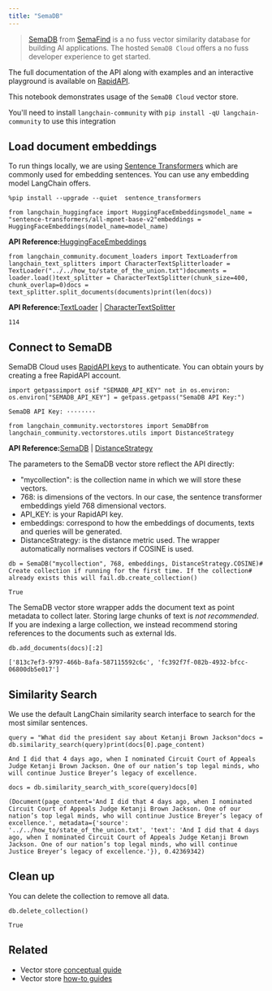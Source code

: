 ```yaml
---
title: "SemaDB"
---
```


> [SemaDB](https://www.semafind.com/products/semadb) from [SemaFind](https://www.semafind.com) is a no fuss vector similarity database for building AI applications. The hosted `SemaDB Cloud` offers a no fuss developer experience to get started.

The full documentation of the API along with examples and an interactive playground is available on [RapidAPI](https://rapidapi.com/semafind-semadb/api/semadb).

This notebook demonstrates usage of the `SemaDB Cloud` vector store.

You'll need to install `langchain-community` with `pip install -qU langchain-community` to use this integration

## Load document embeddings

To run things locally, we are using [Sentence Transformers](https://www.sbert.net/) which are commonly used for embedding sentences. You can use any embedding model LangChain offers.

```
%pip install --upgrade --quiet  sentence_transformers
```

```
from langchain_huggingface import HuggingFaceEmbeddingsmodel_name = "sentence-transformers/all-mpnet-base-v2"embeddings = HuggingFaceEmbeddings(model_name=model_name)
```

**API Reference:**[HuggingFaceEmbeddings](https://python.langchain.com/api_reference/huggingface/embeddings/langchain_huggingface.embeddings.huggingface.HuggingFaceEmbeddings.html)

```
from langchain_community.document_loaders import TextLoaderfrom langchain_text_splitters import CharacterTextSplitterloader = TextLoader("../../how_to/state_of_the_union.txt")documents = loader.load()text_splitter = CharacterTextSplitter(chunk_size=400, chunk_overlap=0)docs = text_splitter.split_documents(documents)print(len(docs))
```

**API Reference:**[TextLoader](https://python.langchain.com/api_reference/community/document_loaders/langchain_community.document_loaders.text.TextLoader.html) | [CharacterTextSplitter](https://python.langchain.com/api_reference/text_splitters/character/langchain_text_splitters.character.CharacterTextSplitter.html)

```
114
```

## Connect to SemaDB

SemaDB Cloud uses [RapidAPI keys](https://rapidapi.com/semafind-semadb/api/semadb) to authenticate. You can obtain yours by creating a free RapidAPI account.

```
import getpassimport osif "SEMADB_API_KEY" not in os.environ:    os.environ["SEMADB_API_KEY"] = getpass.getpass("SemaDB API Key:")
```

```
SemaDB API Key: ········
```

```
from langchain_community.vectorstores import SemaDBfrom langchain_community.vectorstores.utils import DistanceStrategy
```

**API Reference:**[SemaDB](https://python.langchain.com/api_reference/community/vectorstores/langchain_community.vectorstores.semadb.SemaDB.html) | [DistanceStrategy](https://python.langchain.com/api_reference/community/vectorstores/langchain_community.vectorstores.utils.DistanceStrategy.html)

The parameters to the SemaDB vector store reflect the API directly:

* "mycollection": is the collection name in which we will store these vectors.
* 768: is dimensions of the vectors. In our case, the sentence transformer embeddings yield 768 dimensional vectors.
* API\_KEY: is your RapidAPI key.
* embeddings: correspond to how the embeddings of documents, texts and queries will be generated.
* DistanceStrategy: is the distance metric used. The wrapper automatically normalises vectors if COSINE is used.

```
db = SemaDB("mycollection", 768, embeddings, DistanceStrategy.COSINE)# Create collection if running for the first time. If the collection# already exists this will fail.db.create_collection()
```

```
True
```

The SemaDB vector store wrapper adds the document text as point metadata to collect later. Storing large chunks of text is *not recommended*. If you are indexing a large collection, we instead recommend storing references to the documents such as external Ids.

```
db.add_documents(docs)[:2]
```

```
['813c7ef3-9797-466b-8afa-587115592c6c', 'fc392f7f-082b-4932-bfcc-06800db5e017']
```

## Similarity Search

We use the default LangChain similarity search interface to search for the most similar sentences.

```
query = "What did the president say about Ketanji Brown Jackson"docs = db.similarity_search(query)print(docs[0].page_content)
```

```
And I did that 4 days ago, when I nominated Circuit Court of Appeals Judge Ketanji Brown Jackson. One of our nation’s top legal minds, who will continue Justice Breyer’s legacy of excellence.
```

```
docs = db.similarity_search_with_score(query)docs[0]
```

```
(Document(page_content='And I did that 4 days ago, when I nominated Circuit Court of Appeals Judge Ketanji Brown Jackson. One of our nation’s top legal minds, who will continue Justice Breyer’s legacy of excellence.', metadata={'source': '../../how_to/state_of_the_union.txt', 'text': 'And I did that 4 days ago, when I nominated Circuit Court of Appeals Judge Ketanji Brown Jackson. One of our nation’s top legal minds, who will continue Justice Breyer’s legacy of excellence.'}), 0.42369342)
```

## Clean up

You can delete the collection to remove all data.

```
db.delete_collection()
```

```
True
```

## Related

* Vector store [conceptual guide](/src/oss/concepts/vectorstores)
* Vector store [how-to guides](/src/oss/how_to/#vector-stores)
